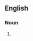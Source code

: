 {{also|audio cassettes}}

==English==

===Noun===
{{head|en|noun form}}

# {{plural of|en|audiocassette}}